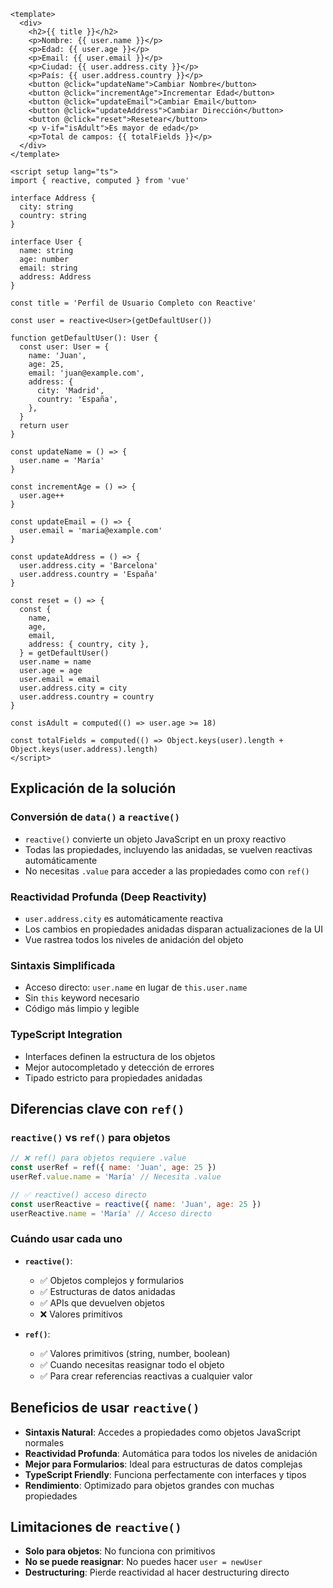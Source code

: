 ```vue
<template>
  <div>
    <h2>{{ title }}</h2>
    <p>Nombre: {{ user.name }}</p>
    <p>Edad: {{ user.age }}</p>
    <p>Email: {{ user.email }}</p>
    <p>Ciudad: {{ user.address.city }}</p>
    <p>País: {{ user.address.country }}</p>
    <button @click="updateName">Cambiar Nombre</button>
    <button @click="incrementAge">Incrementar Edad</button>
    <button @click="updateEmail">Cambiar Email</button>
    <button @click="updateAddress">Cambiar Dirección</button>
    <button @click="reset">Resetear</button>
    <p v-if="isAdult">Es mayor de edad</p>
    <p>Total de campos: {{ totalFields }}</p>
  </div>
</template>

<script setup lang="ts">
import { reactive, computed } from 'vue'

interface Address {
  city: string
  country: string
}

interface User {
  name: string
  age: number
  email: string
  address: Address
}

const title = 'Perfil de Usuario Completo con Reactive'

const user = reactive<User>(getDefaultUser())

function getDefaultUser(): User {
  const user: User = {
    name: 'Juan',
    age: 25,
    email: 'juan@example.com',
    address: {
      city: 'Madrid',
      country: 'España',
    },
  }
  return user
}

const updateName = () => {
  user.name = 'María'
}

const incrementAge = () => {
  user.age++
}

const updateEmail = () => {
  user.email = 'maria@example.com'
}

const updateAddress = () => {
  user.address.city = 'Barcelona'
  user.address.country = 'España'
}

const reset = () => {
  const {
    name,
    age,
    email,
    address: { country, city },
  } = getDefaultUser()
  user.name = name
  user.age = age
  user.email = email
  user.address.city = city
  user.address.country = country
}

const isAdult = computed(() => user.age >= 18)

const totalFields = computed(() => Object.keys(user).length + Object.keys(user.address).length)
</script>
```

## Explicación de la solución

### Conversión de `data()` a `reactive()`

- `reactive()` convierte un objeto JavaScript en un proxy reactivo
- Todas las propiedades, incluyendo las anidadas, se vuelven reactivas automáticamente
- No necesitas `.value` para acceder a las propiedades como con `ref()`

### Reactividad Profunda (Deep Reactivity)

- `user.address.city` es automáticamente reactiva
- Los cambios en propiedades anidadas disparan actualizaciones de la UI
- Vue rastrea todos los niveles de anidación del objeto

### Sintaxis Simplificada

- Acceso directo: `user.name` en lugar de `this.user.name`
- Sin `this` keyword necesario
- Código más limpio y legible

### TypeScript Integration

- Interfaces definen la estructura de los objetos
- Mejor autocompletado y detección de errores
- Tipado estricto para propiedades anidadas

## Diferencias clave con `ref()`

### `reactive()` vs `ref()` para objetos

```javascript
// ❌ ref() para objetos requiere .value
const userRef = ref({ name: 'Juan', age: 25 })
userRef.value.name = 'María' // Necesita .value

// ✅ reactive() acceso directo
const userReactive = reactive({ name: 'Juan', age: 25 })
userReactive.name = 'María' // Acceso directo
```

### Cuándo usar cada uno

- **`reactive()`**:
  - ✅ Objetos complejos y formularios
  - ✅ Estructuras de datos anidadas
  - ✅ APIs que devuelven objetos
  - ❌ Valores primitivos

- **`ref()`**:
  - ✅ Valores primitivos (string, number, boolean)
  - ✅ Cuando necesitas reasignar todo el objeto
  - ✅ Para crear referencias reactivas a cualquier valor

## Beneficios de usar `reactive()`

- **Sintaxis Natural**: Accedes a propiedades como objetos JavaScript normales
- **Reactividad Profunda**: Automática para todos los niveles de anidación
- **Mejor para Formularios**: Ideal para estructuras de datos complejas
- **TypeScript Friendly**: Funciona perfectamente con interfaces y tipos
- **Rendimiento**: Optimizado para objetos grandes con muchas propiedades

## Limitaciones de `reactive()`

- **Solo para objetos**: No funciona con primitivos
- **No se puede reasignar**: No puedes hacer `user = newUser`
- **Destructuring**: Pierde reactividad al hacer destructuring directo
